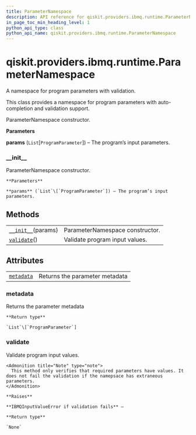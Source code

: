 ```yaml
---
title: ParameterNamespace
description: API reference for qiskit.providers.ibmq.runtime.ParameterNamespace
in_page_toc_min_heading_level: 1
python_api_type: class
python_api_name: qiskit.providers.ibmq.runtime.ParameterNamespace
---
```


# qiskit.providers.ibmq.runtime.ParameterNamespace

<Class id="qiskit.providers.ibmq.runtime.ParameterNamespace" isDedicatedPage={true} github="https://github.com/qiskit/qiskit-ibmq-provider/tree/stable/0.15/qiskit/providers/ibmq/runtime/runtime_program.py" signature="ParameterNamespace(params)">
  A namespace for program parameters with validation.

  This class provides a namespace for program parameters with auto-completion and validation support.

  ParameterNamespace constructor.

  **Parameters**

  **params** (`List`\[`ProgramParameter`]) – The program’s input parameters.

  ### \_\_init\_\_

  <Function id="qiskit.providers.ibmq.runtime.ParameterNamespace.__init__" signature="__init__(params)">
    ParameterNamespace constructor.

    **Parameters**

    **params** (`List`\[`ProgramParameter`]) – The program’s input parameters.
  </Function>

  ## Methods

  |                                                                                                                                              |                                 |
  | -------------------------------------------------------------------------------------------------------------------------------------------- | ------------------------------- |
  | [`__init__`](#qiskit.providers.ibmq.runtime.ParameterNamespace.__init__ "qiskit.providers.ibmq.runtime.ParameterNamespace.__init__")(params) | ParameterNamespace constructor. |
  | [`validate`](#qiskit.providers.ibmq.runtime.ParameterNamespace.validate "qiskit.providers.ibmq.runtime.ParameterNamespace.validate")()       | Validate program input values.  |

  ## Attributes

  |                                                                                                                                      |                                |
  | ------------------------------------------------------------------------------------------------------------------------------------ | ------------------------------ |
  | [`metadata`](#qiskit.providers.ibmq.runtime.ParameterNamespace.metadata "qiskit.providers.ibmq.runtime.ParameterNamespace.metadata") | Returns the parameter metadata |

  ### metadata

  <Function id="qiskit.providers.ibmq.runtime.ParameterNamespace.metadata" signature="property metadata">
    Returns the parameter metadata

    **Return type**

    `List`\[`ProgramParameter`]
  </Function>

  ### validate

  <Function id="qiskit.providers.ibmq.runtime.ParameterNamespace.validate" signature="validate()">
    Validate program input values.

    <Admonition title="Note" type="note">
      This method only verifies that required parameters have values. It does not fail the validation if the namepsace has extraneous parameters.
    </Admonition>

    **Raises**

    **IBMQInputValueError if validation fails** –

    **Return type**

    `None`
  </Function>
</Class>

